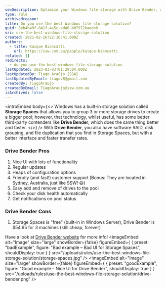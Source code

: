 ```yaml
---
seoDescription: Optimize your Windows file storage with Drive Bender, a powerful solution offering better performance and interface than Storage Spaces.
type: rule
archivedreason:
title: Do you use the best Windows file storage solution?
guid: 8eb4b49f-841f-4a5c-ad46-b07972baeeb6
uri: use-the-best-windows-file-storage-solution
created: 2021-02-16T22:16:41.000Z
authors:
  - title: Kaique Biancatti
    url: https://ssw.com.au/people/kaique-biancatti
related: []
redirects:
  - do-you-use-the-best-windows-file-storage-solution
lastUpdated: 2023-03-03T01:29:04.000Z
lastUpdatedBy: Tiago Araújo [SSW]
lastUpdatedByEmail: tiagov8@gmail.com
createdBy: TiagoAraujo
createdByEmail: TiagoAraujo@ssw.com.au
isArchived: false
---
```


<introEmbed
  body={<>
Windows has a built-in storage solution called **Storage Spaces** that allows you to group 3 or more storage drives to create a bigger pool; however, that technology, whilst useful, has some better third-party contenders like **Drive Bender**, which does the same thing better and faster.
  </>}
/>
With **Drive Bender**, you also have software RAID, disk grouping, and file duplication that you find in Storage Spaces, but with a better interface and faster transfer rates.

### Drive Bender Pros

1. Nice UI with lots of functionality
2. Regular updates
3. Heaps of configuration options
4. Friendly (and fast!) customer support (Bonus: They are located in Sydney, Australia, just like SSW! 😃)
5. Easy add and remove of drives to the pool
6. Check your disk health automatically
7. Get notifications on pool status

### Drive Bender Cons

1. Storage Spaces is "free" (built-in in Windows Server), Drive Bender is $54.95 for 3 machines (still cheap, forever)

Have a look at [Drive Bender website](https://www.division-m.com/drivebender/) for more info!
<imageEmbed
  alt="Image"
  size="large"
  showBorder={false}
  figureEmbed={ {
    preset: "badExample",
    figure: "Bad example – Bad UI for Storage Spaces",
    shouldDisplay: true
  } }
  src="/uploads/rules/use-the-best-windows-file-storage-solution/storage-spaces.jpg"
/>
<imageEmbed
  alt="Image"
  size="large"
  showBorder={false}
  figureEmbed={ {
    preset: "goodExample",
    figure: "Good example – Nice UI for Drive Bender",
    shouldDisplay: true
  } }
  src="/uploads/rules/use-the-best-windows-file-storage-solution/drive-bender.png"
/>

